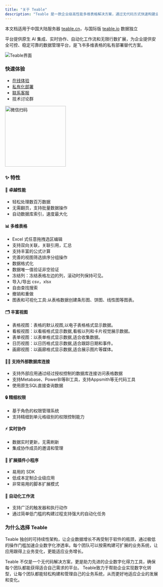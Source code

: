 ```yaml
---
title: "关于 Teable"
description: "Teable 是一款企业级高性能多维表格解决方案，通过无代码方式快速构建业务管理系统，支持私有部署和精细权限管理。"
---
```

<Tip>本文档适用于中国大陆服务器 [teable.cn](https://teable.cn)，与国际版 [teable.io](https://teable.io) 数据独立</Tip>

平台提供原生 AI 集成、实时协作、自动化工作流和无限行数扩展，为企业提供安全可控、稳定可靠的数据管理平台，是飞书多维表格的私有部署替代方案。

<img alt="Teable界面" src="/images/teable-light.png" />

### 快速体验

* [在线体验](https://app.teable.cn)
* [私有化部署](/zh/deploy/docker)
* [联系客服](https://app.teable.cn/share/shrg1ljiQXm4goJ7Cu9/view)
* 技术讨论群
<img alt="微信扫码" width='200' src="/images/fc62ff9b1ff3d2be.png" />

### ✨ 特性

#### 🚀 卓越性能

* 轻松处理数百万数据
* 无需翻页，支持批量数据操作
* 自动数据库索引，速度最大化

#### 📊 多维表格

* Excel 式任意拖拽选区编辑
* 支持双向关联，关联引用，汇总
* 支持丰富的公式计算
* 完善的视图筛选排序分组操作
* 数据格式化
* 数据唯一值验证非空验证
* 冻结列：冻结表格左边的列，滚动时列保持可见。
* 导入/导出 csv，xlsx
* 自由查找搜索
* 撤销和重做
* 图表和可视化工具:从表格数据创建条形图、饼图、线性图等图表。

#### 🗂️ 丰富视图

* 表格视图：表格的默认视图,以电子表格格式显示数据。
* 看板视图：以看板格式显示数据,看板以列和卡片视觉展示数据。
* 表单视图：以表单格式显示数据,适合收集数据。
* 日历视图：以日历格式显示数据,适合跟踪日期和事件。
* 画廊视图：以画廊格式显示数据,适合展示图片等媒体。

#### 👨‍💻 支持外部数据库连接

* 支持外部应用通过经过授权控制的数据库连接访问表格数据
* 支持Metabase、PowerBI等BI工具，支持Appsmith等无代码工具
* 使用原生SQL直接查询数据

#### 🔒 精细权限

* 基于角色的权限管理系统
* 支持精细到单元格级别的权限控制能力

#### ⚡️ 实时协作

* 数据实时更新，无需刷新
* 集成协作成员的邀请和管理

#### 🧩 扩展插件小程序

* 易用的 SDK
* 低成本定制企业级应用
* 非常易用的脚本扩展模式

#### 🤖 自动化工作流

* 支持广泛的触发器和执行动作
* 通过简单低门槛的构建过程支持强大的自动化任务

### 为什么选择 Teable

Teable 独创的可持续性架构，让企业数据增长不再受制于软件的瓶颈，通过极低的操作门槛加速企业数字化渗透率。每个团队可以按需构建可扩展的业务系统，让应用跟得上业务变化，更能适应业务增长。

Teable 不仅是一个无代码解决方案，更是助力先进的企业数字化得力工具，确保每个团队都能获得适合自己需求的平台。 Teable致力于帮助企业实现数字化转型，让每个团队都能轻松构建和管理自己的业务系统，从而更好地适应企业的发展和变化。

